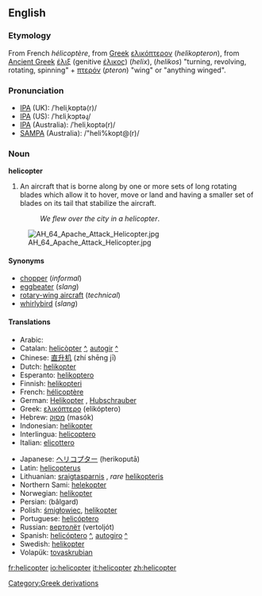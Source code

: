 ==English==

===Etymology===
From French ''hélicoptère'', from [[Greek]] [[ελικόπτερον]] (''helikopteron''), from [[Ancient Greek]] [[έλιξ]] (genitive [[έλικος]]) (''helix''), (''helikos'') "turning, revolving, rotating, spinning" + [[πτερόν]] (''pteron'') "wing" or "anything winged".

===Pronunciation===
*[[w:IPA|IPA]] (UK): /ˈheliˌkɒptə(r)/
*[[w:IPA|IPA]] (US): /ˈhɛliˌkɔptəɻ/
*[[w:IPA|IPA]] (Australia): /ˈheliˌkoptə(r)/
*[[w:SAMPA|SAMPA]] (Australia): /"heli%kopt@(r)/

===Noun===
'''helicopter'''

#An aircraft that is borne along by one or more sets of long rotating blades which allow it to hover, move or land and having a smaller set of blades on its tail that stabilize the aircraft.
#:''We flew over the city in a helicopter''.
[[Image:AH_64_Apache_Attack_Helicopter.jpg]]
====Synonyms====
* [[chopper]] (''informal'')
* [[eggbeater]] (''slang'')
* [[rotary-wing aircraft]] (''technical'')
* [[whirlybird]] (''slang'')

====Translations====
{{top}}
*Arabic: {{ARchar|[[طائرة عامودية]]}} {{Unicode|(ʈá’ira ʕamudíyya)}} {{f}}
*Catalan: [[helicòpter]] {{m}} [[:ca:helicòpter|^]], [[autogir]] {{m}} [[:ca:autogir|^]]
*Chinese: [[直升机]] (zhí shēng jī)
*Dutch: [[helikopter]] {{m}}
*Esperanto: [[helikoptero]]
*Finnish: [[helikopteri]]
*French: [[hélicoptère]] {{m}}
*German: [[Helikopter]] {{m}}, [[Hubschrauber]] {{m}}
*Greek: [[ελικόπτερο]] (elikóptero) {{n}}
*Hebrew: [[מסוק]] (masók) {{m}}
*Indonesian: [[helikopter]]
*Interlingua: [[helicoptero]]
*Italian: [[elicottero]] {{m}}
{{mid}}
*Japanese: [[ヘリコプター]] (herikoputā)
*Latin: [[helicopterus]] {{m}}
*Lithuanian: [[sraigtasparnis]] {{m}}, ''rare'' [[helikopteris]] {{m}}
*Northern Sami: [[helekopter]]
*Norwegian: [[helikopter]] {{n}}
*Persian: {{FAchar|[[بالگرد]]}} (bâlgard)
*Polish: [[śmigłowiec]], [[helikopter]] {{m}}
*Portuguese: [[helicóptero]] {{m}}
*Russian: [[вертолёт]] (vertoljót) {{m}}
*Spanish: [[helicóptero]] {{m}} [[:es:helicóptero|^]], [[autogiro]] {{m}} [[:es:autogiro|^]]
*Swedish: [[helikopter]]
*Volapük: [[tovaskrubian]]
{{bottom}}

[[Category:Greek derivations]]

[[fr:helicopter]]
[[io:helicopter]]
[[it:helicopter]]
[[zh:helicopter]]